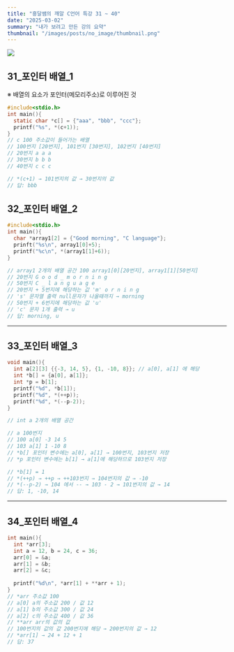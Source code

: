 ```yaml
---
title: "흥달쌤의 깨알 C언어 특강 31 ~ 40"
date: "2025-03-02"
summary: "내가 보려고 만든 강의 요약"
thumbnail: "/images/posts/no_image/thumbnail.png"
---
```


![](/images/posts/no_image/thumbnail.png)

## 31_포인터 배열_1

※ 배열의 요소가 포인터(메모리주소)로 이루어진 것

```c title="다음 C 프로그램의 실행 결과는?"
#include<stdio.h>
int main(){
  static char *c[] = {"aaa", "bbb", "ccc"};
  printf("%s", *(c+1));
}
// c 100 주소값이 들어가는 배열 
// 100번지 [20번지], 101번지 [30번지], 102번지 [40번지]
// 20번지 a a a
// 30번지 b b b
// 40번지 c c c

// *(c+1) → 101번지의 값 → 30번지의 값
// 답: bbb 

```

## 32_포인터 배열_2

```c title="다음 C 프로그램의 실행 결과는?"
#include<stdio.h>
int main(){
  char *array1[2] = {"Good morning", "C language"};
  prinft("%s\n", array1[0]+5);
  printf("%c\n", *(array1[1]+6));
}

// array1 2개의 배열 공간 100 array1[0][20번지], array1[1][50번지]
// 20번지 G o o d _ m o r n i n g 
// 50번지 C _ l a n g u a g e
// 20번지 + 5번지에 해당하는 값 'm' o r n i n g
// 's' 문자열 출력 null문자가 나올때까지 → morning
// 50번지 + 6번지에 해당하는 값 'u' 
// 'c' 문자 1개 출력 → u
// 답: morning, u
```

--- 

## 33_포인터 배열_3

```c title="다음 C 프로그램의 실행 결과는?"
void main(){
  int a[2][3] {{-3, 14, 5}, {1, -10, 8}}; // a[0], a[1] 에 해당
  int *b[] = {a[0], a[1]};
  int *p = b[1];
  printf("%d", *b[1]);
  printf("%d", *(++p));
  printf("%d", *(--p-2));
}

// int a 2개의 배열 공간 

// a 100번지
// 100 a[0] -3 14 5 
// 103 a[1] 1 -10 8
// *b[] 포인터 변수에는 a[0], a[1] → 100번지, 103번지 저장
// *p 포인터 변수에는 b[1] → a[1]에 해당하므로 103번지 저장

// *b[1] = 1 
// *(++p) → ++p → ++103번지 → 104번지의 값 → -10 
// *(--p-2) → 104 에서 -- → 103 - 2 → 101번지의 값 → 14
// 답: 1, -10, 14
```

--- 

## 34_포인터 배열_4

```c title="다음 C 프로그램의 실행 결과는?"
int main(){
  int *arr[3];
  int a = 12, b = 24, c = 36;
  arr[0] = &a;
  arr[1] = &b;
  arr[2] = &c;
  
  printf("%d\n", *arr[1] + **arr + 1);
}
// *arr 주소값 100
// a[0] a의 주소값 200 / 값 12
// a[1] b의 주소값 300 / 값 24
// a[2] c의 주소값 400 / 값 36
// **arr arr의 값의 값
// 100번지의 값의 값 200번지에 해당 → 200번지의 값 → 12
// *arr[1] → 24 + 12 + 1 
// 답: 37
```
